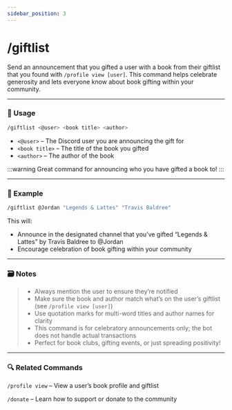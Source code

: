 ```yaml
---
sidebar_position: 3
---
```


# /giftlist 

Send an announcement that you gifted a user with a book from their giftlist that you found with `/profile view [user]`. This command helps celebrate generosity and lets everyone know about book gifting within your community.

<hr className="md-divider-gradient" />

### 💬 Usage
```bash
/giftlist <@user> <book title> <author>
```
- `<@user>` – The Discord user you are announcing the gift for
- `<book title>` – The title of the book you gifted
- `<author>` – The author of the book

:::warning
Great command for announcing who you have gifted a book to!
:::

<hr className="md-divider-gradient" />

### 📌 Example
```bash
/giftlist @Jordan "Legends & Lattes" "Travis Baldree"
```
This will:
- Announce in the designated channel that you’ve gifted “Legends & Lattes” by Travis Baldree to @Jordan
- Encourage celebration of book gifting within your community

<hr className="md-divider-gradient" />

### 🗃️ Notes
> - Always mention the user to ensure they’re notified
> - Make sure the book and author match what’s on the user’s giftlist (see `/profile view [user]`)
> - Use quotation marks for multi-word titles and author names for clarity
> - This command is for celebratory announcements only; the bot does not handle actual transactions
> - Perfect for book clubs, gifting events, or just spreading positivity!

<hr className="md-divider-gradient" />

### 🔍 Related Commands
`/profile view` – View a user’s book profile and giftlist

`/donate` – Learn how to support or donate to the community